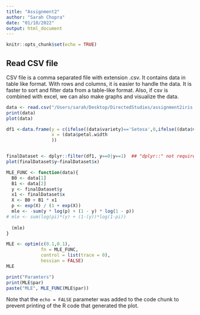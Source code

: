 ```yaml
---
title: "Assignment2"
author: "Sarah Chopra"
date: "01/10/2022"
output: html_document
---
```


```r
knitr::opts_chunk$set(echo = TRUE)
```


## Read CSV file

CSV file is a comma separated file with extension .csv. It contains data in table like format. With rows and columns, it is easier to handle the data. It is faster to sort and filter data from a table-like format. Also, if csv is combined with excel, we can also make graphs and visualize the data.
```r
data <- read.csv("/Users/sarah/Desktop/DirectedStudies/assignment2iris.csv")
print(data)
plot(data)

```

```r
df1 <-data.frame(y = c(ifelse((data$variety)=='Setosa',0,ifelse((data$variety)=='Virginica',1,0))),
                 x = (data$petal.width
                 ))


finalDataset <- dplyr::filter(df1, y==0|y==1)  ## "dplyr::" not required
plot(finalDataset$y~finalDataset$x)

```

```r
MLE_FUNC <- function(data){
  B0 <- data[1]
  B1 <- data[2]
  y <- finalDataset$y
  x1 <- finalDataset$x
  X <- B0 + B1 * x1 
  p <- exp(X) / (1 + exp(X))
  mle <- -sum(y * log(p) + (1 - y) * log(1 - p))
# mle <- sum(log(pi)*(y) + (1-(y))*log(1-pi))
  
  (mle)
}

MLE <- optim(c(0.1,0.1),
             fn = MLE_FUNC,
             control = list(trace = 0),
             hessian = FALSE)
MLE

print("Paramters")
print(MLE$par)
paste("MLE", MLE_FUNC(MLE$par))
```
Note that the `echo = FALSE` parameter was added to the code chunk to prevent printing of the R code that generated the plot.
